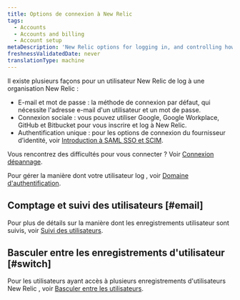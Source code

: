 ```yaml
---
title: Options de connexion à New Relic
tags:
  - Accounts
  - Accounts and billing
  - Account setup
metaDescription: 'New Relic options for logging in, and controlling how your users log in.'
freshnessValidatedDate: never
translationType: machine
---
```


Il existe plusieurs façons pour un utilisateur New Relic de log à une organisation New Relic :

* E-mail et mot de passe : la méthode de connexion par défaut, qui nécessite l'adresse e-mail d'un utilisateur et un mot de passe.
* Connexion sociale : vous pouvez utiliser Google, Google Workplace, GitHub et Bitbucket pour vous inscrire et log à New Relic.
* Authentification unique : pour les options de connexion du fournisseur d’identité, voir [Introduction à SAML SSO et SCIM](/docs/accounts/accounts-billing/new-relic-one-user-management/introduction-saml-scim).

Vous rencontrez des difficultés pour vous connecter ? Voir [Connexion dépannage](/docs/accounts/accounts-billing/account-setup/troubleshoot-new-relics-password-email-address-login-problems/).

Pour gérer la manière dont votre utilisateur log , voir [Domaine d'authentification](/docs/accounts/accounts-billing/new-relic-one-user-management/authentication-domains-saml-sso-scim-more).

## Comptage et suivi des utilisateurs [#email]

Pour plus de détails sur la manière dont les enregistrements utilisateur sont suivis, voir [Suivi des utilisateurs](/docs/accounts/accounts-billing/account-setup/multiple-logins-found#user-records).

## Basculer entre les enregistrements d'utilisateur [#switch]

Pour les utilisateurs ayant accès à plusieurs enregistrements d'utilisateurs New Relic , voir [Basculer entre les utilisateurs](/docs/accounts/accounts-billing/account-setup/multiple-logins-found).